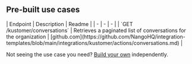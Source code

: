 
## Pre-built use cases

<AccordionGroup>


<Accordion title="Others">
| Endpoint | Description | Readme |
| - | - | - |
| `GET /kustomer/conversations` | Retrieves a paginated list of conversations for the organization | [github.com](https://github.com/NangoHQ/integration-templates/blob/main/integrations/kustomer/actions/conversations.md) |
</Accordion>

</AccordionGroup>

<Tip>Not seeing the use case you need? [Build your own](https://nango.dev/slack) independently.</Tip>
